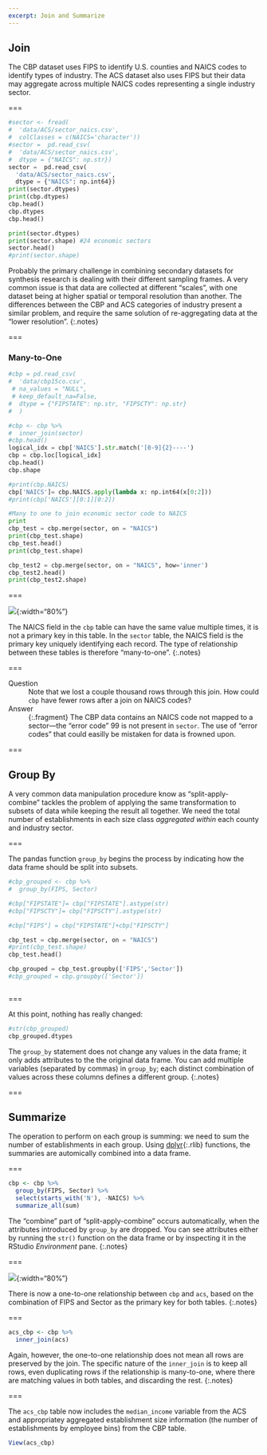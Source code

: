 ```yaml
---
excerpt: Join and Summarize
---
```


## Join

The CBP dataset uses FIPS to identify U.S. counties and NAICS codes to identify
types of industry. The ACS dataset also uses FIPS but their data may aggregate
across multiple NAICS codes representing a single industry sector.

===

```python
#sector <- fread(
#  'data/ACS/sector_naics.csv',
#  colClasses = c(NAICS='character'))
#sector =  pd.read_csv(
#  'data/ACS/sector_naics.csv',
#  dtype = {"NAICS": np.str})
sector =  pd.read_csv(
  'data/ACS/sector_naics.csv',
  dtype = {"NAICS": np.int64})
print(sector.dtypes)
print(cbp.dtypes)
cbp.head()
cbp.dtypes
cbp.head()
```
```python
print(sector.dtypes)
print(sector.shape) #24 economic sectors
sector.head()
#print(sector.shape)
```

Probably the primary challenge in combining secondary datasets for synthesis
research is dealing with their different sampling frames. A very common issue is
that data are collected at different "scales", with one dataset being at higher
spatial or temporal resolution than another. The differences between the CBP and
ACS categories of industry present a similar problem, and require the same
solution of re-aggregating data at the "lower resolution".
{:.notes}

===

### Many-to-One

```python

#cbp = pd.read_csv(
#  'data/cbp15co.csv',
 # na_values = "NULL",
 # keep_default_na=False,
#  dtype = {"FIPSTATE": np.str, "FIPSCTY": np.str}
#  )

#cbp <- cbp %>%
#  inner_join(sector)
#cbp.head()
logical_idx = cbp['NAICS'].str.match('[0-9]{2}----')
cbp = cbp.loc[logical_idx]
cbp.head()
cbp.shape

#print(cbp.NAICS)
cbp['NAICS']= cbp.NAICS.apply(lambda x: np.int64(x[0:2]))
#print(cbp['NAICS'][0:1][0:2])

```

```python
#Many to one to join economic sector code to NAICS
print
cbp_test = cbp.merge(sector, on = "NAICS")
print(cbp_test.shape)
cbp_test.head()
print(cbp_test.shape)

cbp_test2 = cbp.merge(sector, on = "NAICS", how='inner')
cbp_test2.head()
print(cbp_test2.shape)

```

===

![]({% include asset.html path="images/many-to-one.svg" %}){:width="80%"}

The NAICS field in the `cbp` table can have the same value multiple times, it is
not a primary key in this table. In the `sector` table, the NAICS field is the
primary key uniquely identifying each record. The type of relationship between
these tables is therefore "many-to-one".
{:.notes}

===

Question
: Note that we lost a couple thousand rows through this join. How could
`cbp` have fewer rows after a join on NAICS codes?

Answer
: {:.fragment} The CBP data contains an NAICS code not mapped to a sector---the
"error code" 99 is not present in `sector`. The use of "error codes" that
could easilly be mistaken for data is frowned upon.

===

## Group By

A very common data manipulation procedure know as "split-apply-combine" tackles
the problem of applying the same transformation to subsets of data while keeping
the result all together. We need the total number of establishments
in each size class *aggregated within* each county and industry sector.

===

The pandas function `group_by` begins the process by indicating how the data
frame should be split into subsets.

```python
#cbp_grouped <- cbp %>%
#  group_by(FIPS, Sector)

#cbp["FIPSTATE"]= cbp["FIPSTATE"].astype(str)
#cbp["FIPSCTY"]= cbp["FIPSCTY"].astype(str)

#cbp["FIPS"] = cbp["FIPSTATE"]+cbp["FIPSCTY"]

cbp_test = cbp.merge(sector, on = "NAICS")
#print(cbp_test.shape)
cbp_test.head()

cbp_grouped = cbp_test.groupby(['FIPS','Sector'])
#cbp_grouped = cbp.groupby(['Sector'])



```

===

At this point, nothing has really changed:

```python
#str(cbp_grouped)
cbp_grouped.dtypes
```

The `group_by` statement does not change any values in the data frame; it only
adds attributes to the the original data frame. You can add multiple variables
(separated by commas) in `group_by`; each distinct combination of values across
these columns defines a different group.
{:.notes}

===

## Summarize

The operation to perform on each group is summing: we need to sum the number of
establishments in each group. Using [dplyr](){:.rlib} functions, the summaries
are automically combined into a data frame.

===

```r
cbp <- cbp %>%
  group_by(FIPS, Sector) %>%
  select(starts_with('N'), -NAICS) %>%
  summarize_all(sum)
```

The "combine" part of "split-apply-combine" occurs automatically, when the
attributes introduced by `group_by` are dropped. You can see attributes either
by running the `str()` function on the data frame or by inspecting it in the
RStudio *Environment* pane.
{:.notes}

===

![]({% include asset.html path="images/one-to-one.svg" %}){:width="80%"}

There is now a one-to-one relationship between `cbp` and `acs`, based on
the combination of FIPS and Sector as the primary key for both tables.
{:.notes}

===

```r
acs_cbp <- cbp %>%
  inner_join(acs)
```

Again, however, the one-to-one relationship does not mean all rows are preserved
by the join. The specific nature of the `inner_join` is to keep all rows, even
duplicating rows if the relationship is many-to-one, where there are matching
values in both tables, and discarding the rest.
{:.notes}

===

The `acs_cbp` table now includes the `median_income` variable from the ACS and
appropriatey aggregated establishment size information (the number of
establishments by employee bins) from the CBP table.

```r
View(acs_cbp)
```
